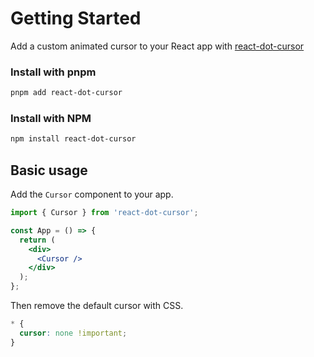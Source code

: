 # Getting Started

Add a custom animated cursor to your React app with <a href="https://github.com/GuiEpi/react-dot-cursor" target="_blank" rel="noopener noreferrer">react-dot-cursor</a>

### Install with pnpm

```sh
pnpm add react-dot-cursor
```

### Install with NPM

```sh
npm install react-dot-cursor
```

## Basic usage

Add the `Cursor` component to your app.

```jsx
import { Cursor } from 'react-dot-cursor';

const App = () => {
  return (
    <div>
      <Cursor />
    </div>
  );
};
```

Then remove the default cursor with CSS.

```css
* {
  cursor: none !important;
}
```
